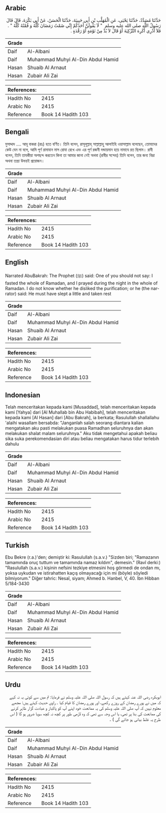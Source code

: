 ## Arabic


<div dir="rtl" lang="ar" style={{fontSize:'larger',backgroundColor:'#f8f9fa',padding:20}}>
حَدَّثَنَا مُسَدَّدٌ، حَدَّثَنَا يَحْيَى، عَنِ الْمُهَلَّبِ بْنِ أَبِي حَبِيبَةَ، حَدَّثَنَا الْحَسَنُ، عَنْ أَبِي بَكْرَةَ، قَالَ قَالَ رَسُولُ اللَّهِ صلى الله عليه وسلم ‏ "‏ لاَ يَقُولَنَّ أَحَدُكُمْ إِنِّي صُمْتُ رَمَضَانَ كُلَّهُ وَ قُمْتُهُ كُلَّهُ ‏"‏ ‏.‏ فَلاَ أَدْرِي أَكَرِهَ التَّزْكِيَةَ أَوْ قَالَ لاَ بُدَّ مِنْ نَوْمَةٍ أَوْ رَقْدَةٍ ‏.‏
</div>
<div style={{backgroundColor:'#f8f9fa',padding:20, marginBottom: 10}}><table> <thead> <tr> <th>Grade</th> <th></th> </tr> </thead> <tbody> <tr><td>Daif</td><td>Al-Albani</td></tr><tr><td>Daif</td><td>Muhammad Muhyi Al-Din Abdul Hamid</td></tr><tr><td>Hasan</td><td>Shuaib Al Arnaut</td></tr><tr><td>Hasan</td><td>Zubair Ali Zai</td></tr></tbody></table><table> <thead> <tr> <th>References:</th> <th></th> </tr> </thead> <tbody><tr><td>Hadith No</td><td>2415</td></tr><tr><td>Arabic No</td><td>2415</td></tr><tr><td>Reference</td><td>Book 14 Hadith 103</td></tr></tbody></table></div>

## Bengali


<div dir="ltr" lang="bn" style={{fontSize:'larger',backgroundColor:'#f8f9fa',padding:20}}>
মুসাদ্দাদ .... আবূ বাকরা (রাঃ) হতে বর্ণিত। তিনি বলেন, রাসূলূল্লাহ্ সাল্লাল্লাহু আলাইহি ওয়াসাল্লাম বলেছেন, তোমাদের কেউ যেন না বলে, আমি পূর্ণ রামাযান মাস রোযা রেখে এবং এর পূর্ণ রজনী দন্ডায়মান হয়ে নামাযে রত ছিলাম। রাবী বলেন, তিনি তাযকীয়া অপছন্দ করতেন কিনা তা আমার জানা নেই অথবা (রাবীর সন্দেহ) তিনি বলেন, তার জন্য নিদ্রা অথবা তন্দ্রা উভয়ই প্রয়োজন।
</div>
<div style={{backgroundColor:'#f8f9fa',padding:20, marginBottom: 10}}><table> <thead> <tr> <th>Grade</th> <th></th> </tr> </thead> <tbody> <tr><td>Daif</td><td>Al-Albani</td></tr><tr><td>Daif</td><td>Muhammad Muhyi Al-Din Abdul Hamid</td></tr><tr><td>Hasan</td><td>Shuaib Al Arnaut</td></tr><tr><td>Hasan</td><td>Zubair Ali Zai</td></tr></tbody></table><table> <thead> <tr> <th>References:</th> <th></th> </tr> </thead> <tbody><tr><td>Hadith No</td><td>2415</td></tr><tr><td>Arabic No</td><td>2415</td></tr><tr><td>Reference</td><td>Book 14 Hadith 103</td></tr></tbody></table></div>

## English


<div dir="ltr" lang="en" style={{fontSize:'larger',backgroundColor:'#f8f9fa',padding:20}}>
Narrated AbuBakrah: The Prophet (ﷺ) said: One of you should not say: I fasted the whole of Ramadan, and I prayed during the night in the whole of Ramadan. I do not know whether he disliked the purification; or he (the narrator) said: He must have slept a little and taken rest
</div>
<div style={{backgroundColor:'#f8f9fa',padding:20, marginBottom: 10}}><table> <thead> <tr> <th>Grade</th> <th></th> </tr> </thead> <tbody> <tr><td>Daif</td><td>Al-Albani</td></tr><tr><td>Daif</td><td>Muhammad Muhyi Al-Din Abdul Hamid</td></tr><tr><td>Hasan</td><td>Shuaib Al Arnaut</td></tr><tr><td>Hasan</td><td>Zubair Ali Zai</td></tr></tbody></table><table> <thead> <tr> <th>References:</th> <th></th> </tr> </thead> <tbody><tr><td>Hadith No</td><td>2415</td></tr><tr><td>Arabic No</td><td>2415</td></tr><tr><td>Reference</td><td>Book 14 Hadith 103</td></tr></tbody></table></div>

## Indonesian


<div dir="ltr" lang="id" style={{fontSize:'larger',backgroundColor:'#f8f9fa',padding:20}}>
Telah menceritakan kepada kami [Musaddad], telah menceritakan kepada kami [Yahya] dari [Al Muhallab bin Abu Habibah], telah menceritakan kepada kami [Al Hasan] dari [Abu Bakrah], ia berkata; Rasulullah shallallahu 'alaihi wasallam bersabda: "Janganlah salah seorang diantara kalian mengatakan aku pasti melakukan puasa Ramadhan seluruhnya dan akan melakukan shalat malam seluruhnya." Aku tidak mengetahui apakah beliau sika suka perekomendasian diri atau beliau mengatakan harus tidur terlebih dahulu
</div>
<div style={{backgroundColor:'#f8f9fa',padding:20, marginBottom: 10}}><table> <thead> <tr> <th>Grade</th> <th></th> </tr> </thead> <tbody> <tr><td>Daif</td><td>Al-Albani</td></tr><tr><td>Daif</td><td>Muhammad Muhyi Al-Din Abdul Hamid</td></tr><tr><td>Hasan</td><td>Shuaib Al Arnaut</td></tr><tr><td>Hasan</td><td>Zubair Ali Zai</td></tr></tbody></table><table> <thead> <tr> <th>References:</th> <th></th> </tr> </thead> <tbody><tr><td>Hadith No</td><td>2415</td></tr><tr><td>Arabic No</td><td>2415</td></tr><tr><td>Reference</td><td>Book 14 Hadith 103</td></tr></tbody></table></div>

## Turkish


<div dir="ltr" lang="tr" style={{fontSize:'larger',backgroundColor:'#f8f9fa',padding:20}}>
Ebu Bekre (r.a.)'den; demiştir ki: Rasulullah (s.a.v.) "Sizden biri; "Ramazanın tamamında oruç tuttum ve tamamında namaz kıldım", demesin." (Ravî derki:) "Rasulullah (s.a.v.) kişinin nefsini tezkiye etmesini hoş görmedi de ondan mı, yoksa uykudan ve istirahatten kaçış olmayacağı için mi (böyle) söyledi bilmiyorum." Diğer tahric: Nesaî, siyam; Ahmed b. Hanbel, V, 40. İbn Hibban 5/184-3430
</div>
<div style={{backgroundColor:'#f8f9fa',padding:20, marginBottom: 10}}><table> <thead> <tr> <th>Grade</th> <th></th> </tr> </thead> <tbody> <tr><td>Daif</td><td>Al-Albani</td></tr><tr><td>Daif</td><td>Muhammad Muhyi Al-Din Abdul Hamid</td></tr><tr><td>Hasan</td><td>Shuaib Al Arnaut</td></tr><tr><td>Hasan</td><td>Zubair Ali Zai</td></tr></tbody></table><table> <thead> <tr> <th>References:</th> <th></th> </tr> </thead> <tbody><tr><td>Hadith No</td><td>2415</td></tr><tr><td>Arabic No</td><td>2415</td></tr><tr><td>Reference</td><td>Book 14 Hadith 103</td></tr></tbody></table></div>

## Urdu


<div dir="rtl" lang="ur" style={{fontSize:'larger',backgroundColor:'#f8f9fa',padding:20}}>
ابوبکرہ رضی اللہ عنہ کہتے ہیں کہ رسول اللہ صلی اللہ علیہ وسلم نے فرمایا: تم میں سے کوئی یہ نہ کہے کہ میں نے پورے رمضان کے روزے رکھے، اور پورے رمضان کا قیام کیا ۔ راوی حدیث کہتے ہیں: مجھے معلوم نہیں کہ آپ صلی اللہ علیہ وسلم کی یہ ممانعت خود اپنے آپ کو پاکباز و عبادت گزار ظاہر کرنے کی ممانعت کی بنا پر تھی، یا اس وجہ سے تھی کہ وہ لازمی طور پر کچھ نہ کچھ سویا ضرور ہو گا ( اس طرح یہ غلط بیانی ہو جائے گی ) ۔
</div>
<div style={{backgroundColor:'#f8f9fa',padding:20, marginBottom: 10}}><table> <thead> <tr> <th>Grade</th> <th></th> </tr> </thead> <tbody> <tr><td>Daif</td><td>Al-Albani</td></tr><tr><td>Daif</td><td>Muhammad Muhyi Al-Din Abdul Hamid</td></tr><tr><td>Hasan</td><td>Shuaib Al Arnaut</td></tr><tr><td>Hasan</td><td>Zubair Ali Zai</td></tr></tbody></table><table> <thead> <tr> <th>References:</th> <th></th> </tr> </thead> <tbody><tr><td>Hadith No</td><td>2415</td></tr><tr><td>Arabic No</td><td>2415</td></tr><tr><td>Reference</td><td>Book 14 Hadith 103</td></tr></tbody></table></div>